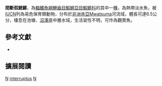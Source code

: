 {{Speciesbox 
| taxon = Nothobranchius interruptus
| status = VU
| status_system = IUCN3.1
| authority =  [[Wildekamp|Wildekamp]] & [[Berkenkamp|Berkenkamp]], 1979
| synonyms = *''Nothobranchius jubbi interruptus, Wildekamp & Berkenkamp, 1979''
}}
'''間斷假鰓鱂'''，為[[輻鰭魚綱|輻鰭魚綱]][[鯉齒目|鯉齒目]][[鰕鱂亞目|鰕鱂亞目]][[鰕鱂科|鰕鱂科]]的其中一[[種|種]]，為熱帶淡水魚，被[[IUCN|IUCN]]列為易危保育類動物，分布於[[非洲|非洲]][[肯亞|肯亞]]Mwatsuma河流域，體長可達6.5公分，棲息在池塘、[[沼澤|沼澤]]底中層水域，生活習性不明，可作為觀賞魚。

== 參考文獻 ==
*{{FishBase_species|genus=Nothobranchius|species=interruptus|year=2014|month=8}}

== 擴展閱讀 ==
{{refbegin}}
{{wikispecies-inline|Nothobranchius interruptus|間斷假鰓鱂}}
{{refend}}
{{Taxonbar|from=Q2236602}}

[[Category:觀賞魚|N]]
[[Category:假鰓鱂屬|interruptus]]
[[Category:1979年描述的鱼类|N]]